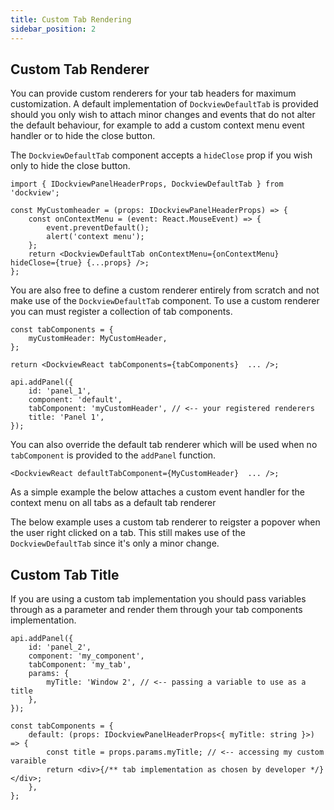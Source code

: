 ```yaml
---
title: Custom Tab Rendering
sidebar_position: 2
---
```



## Custom Tab Renderer

You can provide custom renderers for your tab headers for maximum customization.
A default implementation of `DockviewDefaultTab` is provided should you only wish to attach minor
changes and events that do not alter the default behaviour, for example to add a custom context menu event
handler or to hide the close button.

The `DockviewDefaultTab` component accepts a `hideClose` prop if you wish only to hide the close button.

```tsx title="Attaching a custom context menu event handlers to a custom header"
import { IDockviewPanelHeaderProps, DockviewDefaultTab } from 'dockview';

const MyCustomheader = (props: IDockviewPanelHeaderProps) => {
    const onContextMenu = (event: React.MouseEvent) => {
        event.preventDefault();
        alert('context menu');
    };
    return <DockviewDefaultTab onContextMenu={onContextMenu} hideClose={true} {...props} />;
};
```

You are also free to define a custom renderer entirely from scratch and not make use of the `DockviewDefaultTab` component.
To use a custom renderer you can must register a collection of tab components.

```tsx
const tabComponents = {
    myCustomHeader: MyCustomHeader,
};

return <DockviewReact tabComponents={tabComponents}  ... />;
```

```tsx
api.addPanel({
    id: 'panel_1',
    component: 'default',
    tabComponent: 'myCustomHeader', // <-- your registered renderers
    title: 'Panel 1',
});
```

You can also override the default tab renderer which will be used when no `tabComponent` is provided to the `addPanel` function.

```tsx
<DockviewReact defaultTabComponent={MyCustomHeader}  ... />;
```

As a simple example the below attaches a custom event handler for the context menu on all tabs as a default tab renderer

The below example uses a custom tab renderer to reigster a popover when the user right clicked on a tab.
This still makes use of the `DockviewDefaultTab` since it's only a minor change.

<MultiFrameworkContainer
    sandboxId="customheader-dockview"
    react={CustomHeadersDockview}
/>

## Custom Tab Title

If you are using a custom tab implementation you should pass variables through as a parameter and render them
through your tab components implementation.

```tsx title="Add a panel with custom parameters"
api.addPanel({
    id: 'panel_2',
    component: 'my_component',
    tabComponent: 'my_tab',
    params: {
        myTitle: 'Window 2', // <-- passing a variable to use as a title
    },
});
```

```tsx title="Accessing custom parameters from a custom tab renderer"
const tabComponents = {
    default: (props: IDockviewPanelHeaderProps<{ myTitle: string }>) => {
        const title = props.params.myTitle; // <-- accessing my custom varaible
        return <div>{/** tab implementation as chosen by developer */}</div>;
    },
};
```
